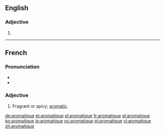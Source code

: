 ==English==

===Adjective===
{{en-adj}}

# {{obsolete form of|aromatic}}
----
==French==

===Pronunciation===
* {{IPA|/a.ʁo.ma.tik/|lang=fr}}
* {{audio|Fr-aromatique.ogg|aromatique}}

===Adjective===
{{fr-adj-mf}}

# Fragrant or spicy; [[aromatic]].

[[de:aromatique]]
[[et:aromatique]]
[[el:aromatique]]
[[fr:aromatique]]
[[gl:aromatique]]
[[ko:aromatique]]
[[io:aromatique]]
[[oc:aromatique]]
[[pl:aromatique]]
[[vi:aromatique]]
[[zh:aromatique]]